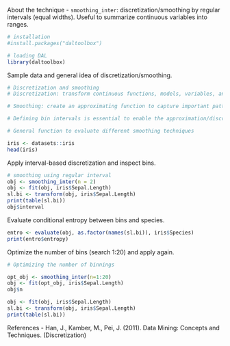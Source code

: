 About the technique
- `smoothing_inter`: discretization/smoothing by regular intervals (equal widths). Useful to summarize continuous variables into ranges.

```r
# installation 
#install.packages("daltoolbox")

# loading DAL
library(daltoolbox) 
```

Sample data and general idea of discretization/smoothing.
```r
# Discretization and smoothing
# Discretization: transform continuous functions, models, variables, and equations into discrete versions. 

# Smoothing: create an approximating function to capture important patterns, reducing noise and high-frequency variation.

# Defining bin intervals is essential to enable the approximation/discretization.

# General function to evaluate different smoothing techniques

iris <- datasets::iris
head(iris)
```

Apply interval-based discretization and inspect bins.
```r
# smoothing using regular interval
obj <- smoothing_inter(n = 2)  
obj <- fit(obj, iris$Sepal.Length)
sl.bi <- transform(obj, iris$Sepal.Length)
print(table(sl.bi))
obj$interval
```

Evaluate conditional entropy between bins and species.
```r
entro <- evaluate(obj, as.factor(names(sl.bi)), iris$Species)
print(entro$entropy)
```

Optimize the number of bins (search 1:20) and apply again.
```r
# Optimizing the number of binnings

opt_obj <- smoothing_inter(n=1:20)
obj <- fit(opt_obj, iris$Sepal.Length)
obj$n
```

```r
obj <- fit(obj, iris$Sepal.Length)
sl.bi <- transform(obj, iris$Sepal.Length)
print(table(sl.bi))
```

References
- Han, J., Kamber, M., Pei, J. (2011). Data Mining: Concepts and Techniques. (Discretization)

